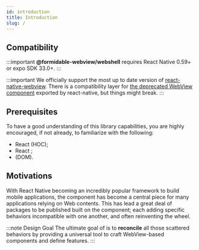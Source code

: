 ```yaml
---
id: introduction
title: Introduction
slug: /
---
```



## Compatibility

:::important
**@formidable-webview/webshell** requires React Native 0.59+ or expo SDK 33.0+.
:::

:::important
We officially support the most up to date version of
[react-native-webview](https://github.com/react-native-community/react-native-webview).
There is a compatibility layer for [the deprecated WebView component](https://reactnative.dev/docs/webview) exported by
react-native, but things might break.
:::

## Prerequisites

To have a good understanding of this library capabilities, you are highly encouraged, if not already, to familiarize with the following:

- React <Term id="hoc" title="Higher Order Components"/> (HOC);
- React <Term id="hooks"/>;
- <Term id="dom" title="Document Object Model" /> (DOM).

## Motivations

With React Native becoming an incredibly popular framework to build mobile
applications, the <WebView /> component has become a central piece for many
applications relying on Web contents. This has lead a great deal of packages to
be published built on the <WebView /> component; each adding specific behaviors
incompatible with one another, and often reinventing the wheel.

:::note Design Goal
The ultimate goal of <Webshell /> is to **reconcile** all those scattered behaviors
by providing a universal tool to craft WebView-based components and define features.
:::
